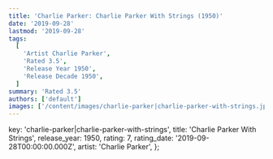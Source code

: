 ```yaml
---
title: 'Charlie Parker: Charlie Parker With Strings (1950)'
date: '2019-09-28'
lastmod: '2019-09-28'
tags:
  [
    'Artist Charlie Parker',
    'Rated 3.5',
    'Release Year 1950',
    'Release Decade 1950',
  ]
summary: 'Rated 3.5'
authors: ['default']
images: ['/content/images/charlie-parker|charlie-parker-with-strings.jpg']
---
```


  key: 'charlie-parker|charlie-parker-with-strings',
  title: 'Charlie Parker With Strings',
  release_year: 1950,
  rating: 7,
  rating_date: '2019-09-28T00:00:00.000Z',
  artist: 'Charlie Parker',
};

<MusicRating data={data} />
